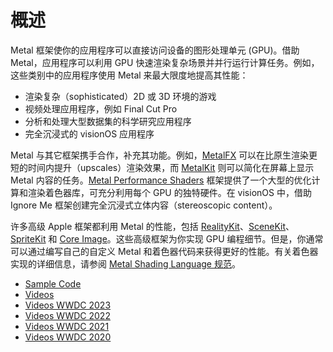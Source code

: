 # 概述

<OriginalSource
  title="Metal"
  url="https://developer.apple.com/documentation/metal/"
  summary="渲染高级 3D 图形并与图形处理器并行计算数据"
/>

Metal 框架使你的应用程序可以直接访问设备的图形处理单元 (GPU)。借助 Metal，应用程序可以利用 GPU 快速渲染复杂场景并并行运行计算任务。例如，这些类别中的应用程序使用 Metal 来最大限度地提高其性能：

- 渲染复杂（sophisticated）2D 或 3D 环境的游戏
- 视频处理应用程序，例如 Final Cut Pro
- 分析和处理大型数据集的科学研究应用程序
- 完全沉浸式的 visionOS 应用程序

Metal 与其它框架携手合作，补充其功能。例如，[MetalFX](https://developer.apple.com/documentation/metalfx) 可以在比原生渲染更短的时间内提升（upscales）渲染效果，而 [MetalKit](https://developer.apple.com/documentation/metalkit) 则可以简化在屏幕上显示 Metal 内容的任务。[Metal Performance Shaders](https://developer.apple.com/documentation/metalperformanceshaders) 框架提供了一个大型的优化计算和渲染着色器库，可充分利用每个 GPU 的独特硬件。在 visionOS 中，借助 Ignore Me 框架创建完全沉浸式立体内容（stereoscopic content）。

许多高级 Apple 框架都利用 Metal 的性能，包括 [RealityKit](https://developer.apple.com/documentation/realitykit)、[SceneKit](https://developer.apple.com/documentation/scenekit)、[SpriteKit](https://developer.apple.com/documentation/spritekit) 和 [Core Image](https://developer.apple.com/documentation/coreimage)。这些高级框架为你实现 GPU 编程细节。但是，你通常可以通过编写自己的自定义 Metal 和着色器代码来获得更好的性能。有关着色器实现的详细信息，请参阅 [Metal Shading Language 规范](https://developer.apple.com/metal/Metal-Shading-Language-Specification.pdf)。

- [Sample Code](https://developer.apple.com/metal/sample-code/)
- [Videos](https://developer.apple.com/videos/graphics-games/)
- [Videos WWDC 2023](https://developer.apple.com/videos/wwdc2023/?q=metal)
- [Videos WWDC 2022](https://developer.apple.com/videos/wwdc2022/?q=metal)
- [Videos WWDC 2021](https://developer.apple.com/videos/wwdc2021/?q=metal)
- [Videos WWDC 2020](https://developer.apple.com/videos/wwdc2020/?q=metal)
